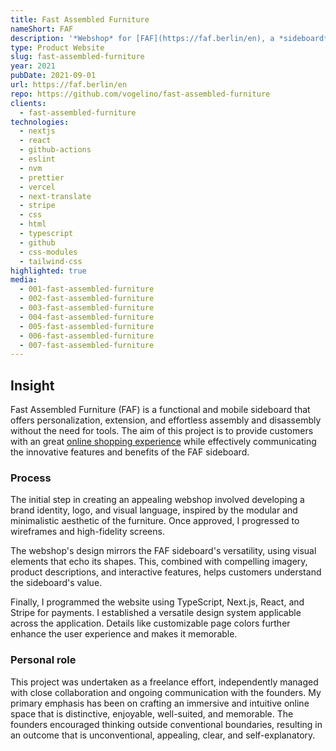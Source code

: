 ```yaml
---
title: Fast Assembled Furniture
nameShort: FAF
description: '*Webshop* for [FAF](https://faf.berlin/en), a *sideboard* that can be customized and assembled *without tools*.'
type: Product Website
slug: fast-assembled-furniture
year: 2021
pubDate: 2021-09-01
url: https://faf.berlin/en
repo: https://github.com/vogelino/fast-assembled-furniture
clients:
  - fast-assembled-furniture
technologies:
  - nextjs
  - react
  - github-actions
  - eslint
  - nvm
  - prettier
  - vercel
  - next-translate
  - stripe
  - css
  - html
  - typescript
  - github
  - css-modules
  - tailwind-css
highlighted: true
media:
  - 001-fast-assembled-furniture
  - 002-fast-assembled-furniture
  - 003-fast-assembled-furniture
  - 004-fast-assembled-furniture
  - 005-fast-assembled-furniture
  - 006-fast-assembled-furniture
  - 007-fast-assembled-furniture
---
```


## Insight

Fast Assembled Furniture (FAF) is a functional and mobile sideboard that offers personalization, extension, and effortless assembly and disassembly without the need for tools. The aim of this project is to provide customers with an great [online shopping experience](https://faf.berlin) while effectively communicating the innovative features and benefits of the FAF sideboard.

### Process

The initial step in creating an appealing webshop involved developing a brand identity, logo, and visual language, inspired by the modular and minimalistic aesthetic of the furniture. Once approved, I progressed to wireframes and high-fidelity screens.

The webshop's design mirrors the FAF sideboard's versatility, using visual elements that echo its shapes. This, combined with compelling imagery, product descriptions, and interactive features, helps customers understand the sideboard's value.

Finally, I programmed the website using TypeScript, Next.js, React, and Stripe for payments. I established a versatile design system applicable across the application. Details like customizable page colors further enhance the user experience and makes it memorable.

### Personal role

This project was undertaken as a freelance effort, independently managed with close collaboration and ongoing communication with the founders. My primary emphasis has been on crafting an immersive and intuitive online space that is distinctive, enjoyable, well-suited, and memorable. The founders encouraged thinking outside conventional boundaries, resulting in an outcome that is unconventional, appealing, clear, and self-explanatory.
